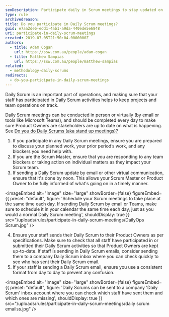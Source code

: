 ```yaml
---
seoDescription: Participate daily in Scrum meetings to stay updated on projects and team operations with Product Owners and stakeholders.
type: rule
archivedreason:
title: Do you participate in Daily Scrum meetings?
guid: e7aa2de6-edd1-4ab1-a9da-440ede5e6848
uri: participate-in-daily-scrum-meetings
created: 2019-07-05T21:50:04.0000000Z
authors:
  - title: Adam Cogan
    url: https://ssw.com.au/people/adam-cogan
  - title: Matthew Sampias
    url: https://ssw.com.au/people/matthew-sampias
related:
  - methodology-daily-scrums
redirects:
  - do-you-participate-in-daily-scrum-meetings
---
```


Daily Scrum is an important part of operations, and making sure that your staff has participated in Daily Scrum activities helps to keep projects and team operations on track.

Daily Scrum meetings can be conducted in person or virtually (by email or tools like Microsoft Teams), and should be completed every day to make sure Product Owners are stakeholders are up to date on what is happening. See [Do you do Daily Scrums (aka stand up meetings)?](/methodology-daily-scrums)
1. If you participate in any Daily Scrum meetings, ensure you are prepared to discuss your planned work, your prior period’s work, and any blockers you need help with.
2. If you are the Scrum Master, ensure that you are responding to any team blockers or taking action on individual matters as they impact your Scrum team.
3. If sending a Daily Scrum update by email or other virtual communication, ensure that it's done by noon. This allows your Scrum Master or Product Owner to be fully informed of what's going on in a timely manner.


<imageEmbed
  alt="Image"
  size="large"
  showBorder={false}
  figureEmbed={{
    preset: "default",
    figure: 'Schedule your Scrum meetings to take place at the same time each day. If sending Daily Scrum by email or Teams, make sure to schedule it in your calendar the same time each day, just as you would a normal Daily Scrum meeting',
    shouldDisplay: true
  }}
  src="/uploads/rules/participate-in-daily-scrum-meetings/DailyOps Scrum.jpg"
/>

4. Ensure your staff sends their Daily Scrum to their Product Owners as per specifications. Make sure to check that all staff have participated in or submitted their Daily Scrum activities so that Product Owners are kept up-to-date. If staff is sending in Daily Scrum emails, consider sending them to a company Daily Scrum inbox where you can check quickly to see who has sent their Daily Scrum email.
5. If your staff is sending a Daily Scrum email, ensure you use a consistent format from day to day to prevent any confusion.


<imageEmbed
  alt="Image"
  size="large"
  showBorder={false}
  figureEmbed={{
    preset: "default",
    figure: 'Daily Scrums can be sent to a company \'Daily Scrum\' inbox account where you can check which staff have sent them and which ones are missing',
    shouldDisplay: true
  }}
  src="/uploads/rules/participate-in-daily-scrum-meetings/daily scrum emailss.jpg"
/>